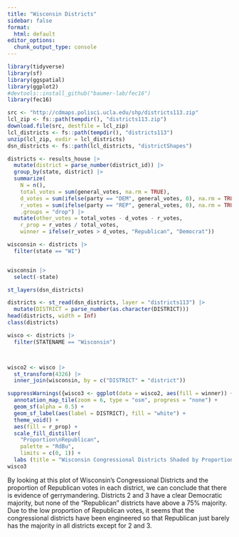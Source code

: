 ```yaml
---
title: "Wisconsin Districts"
sidebar: false
format:
  html: default
editor_options: 
  chunk_output_type: console
---
```


```r
library(tidyverse)
library(sf)
library(ggspatial)
library(ggplot2)
#devtools::install_github("baumer-lab/fec16")
library(fec16)
```

```r
src <- "http://cdmaps.polisci.ucla.edu/shp/districts113.zip"
lcl_zip <- fs::path(tempdir(), "districts113.zip")
download.file(src, destfile = lcl_zip)
lcl_districts <- fs::path(tempdir(), "districts113")
unzip(lcl_zip, exdir = lcl_districts)
dsn_districts <- fs::path(lcl_districts, "districtShapes")
```

```r
districts <- results_house |>
  mutate(district = parse_number(district_id)) |>
  group_by(state, district) |>
  summarize(
    N = n(),
    total_votes = sum(general_votes, na.rm = TRUE),
    d_votes = sum(ifelse(party == "DEM", general_votes, 0), na.rm = TRUE),
    r_votes = sum(ifelse(party == "REP", general_votes, 0), na.rm = TRUE),
    .groups = "drop") |>
  mutate(other_votes = total_votes - d_votes - r_votes,
    r_prop = r_votes / total_votes,  
    winner = ifelse(r_votes > d_votes, "Republican", "Democrat"))

wisconsin <- districts |>
  filter(state == "WI")


wisconsin |>                  
  select(-state)
```

```r

st_layers(dsn_districts)

districts <- st_read(dsn_districts, layer = "districts113") |>
  mutate(DISTRICT = parse_number(as.character(DISTRICT)))
head(districts, width = Inf)
class(districts)

wisco <- districts |>
  filter(STATENAME == "Wisconsin")



wisco2 <- wisco |>
  st_transform(4326) |>
  inner_join(wisconsin, by = c("DISTRICT" = "district"))

```

```r
suppressWarnings({wisco3 <- ggplot(data = wisco2, aes(fill = winner)) +
  annotation_map_tile(zoom = 6, type = "osm", progress = "none") + 
  geom_sf(alpha = 0.5) +
  geom_sf_label(aes(label = DISTRICT), fill = "white") + 
  theme_void() +
  aes(fill = r_prop) + 
  scale_fill_distiller(
    "Proportion\nRepublican", 
    palette = "RdBu", 
    limits = c(0, 1)) +
  labs (title = "Wisconsin Congressional Districts Shaded by Proportion of Rebublican Votes")})
wisco3
```

By looking at this plot of Wisconsin's Congressional Districts and the proportion of Republican votes in each district, we can conclude that there is evidence of gerrymandering. Districts 2 and 3 have a clear Democratic majority, but none of the "Republican" districts have above a 75% majority. Due to the low proportion of Republican votes, it seems that the congressional districts have been engineered so that Republican just barely has the majority in all districts except for 2 and 3.

